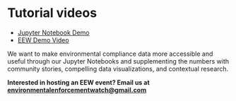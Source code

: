 
<Layout pageTitle="Tutorials" sidebarLinks={LearnPageSidebarLinks} activeHeaderLink="Learn">

# Tutorial videos

* [Jupyter Notebook Demo](https://www.youtube.com/watch?v=KJuEK89Y73c)
* [EEW Demo Video](https://www.youtube.com/watch?v=Q0iXOn-dY1g)

We want to make environmental compliance data more accessible and useful through our Jupyter Notebooks and supplementing the numbers with community stories, compelling data visualizations, and contextual research. 

**Interested in hosting an EEW event? Email us at environmentalenforcementwatch@gmail.com**

</Layout>

